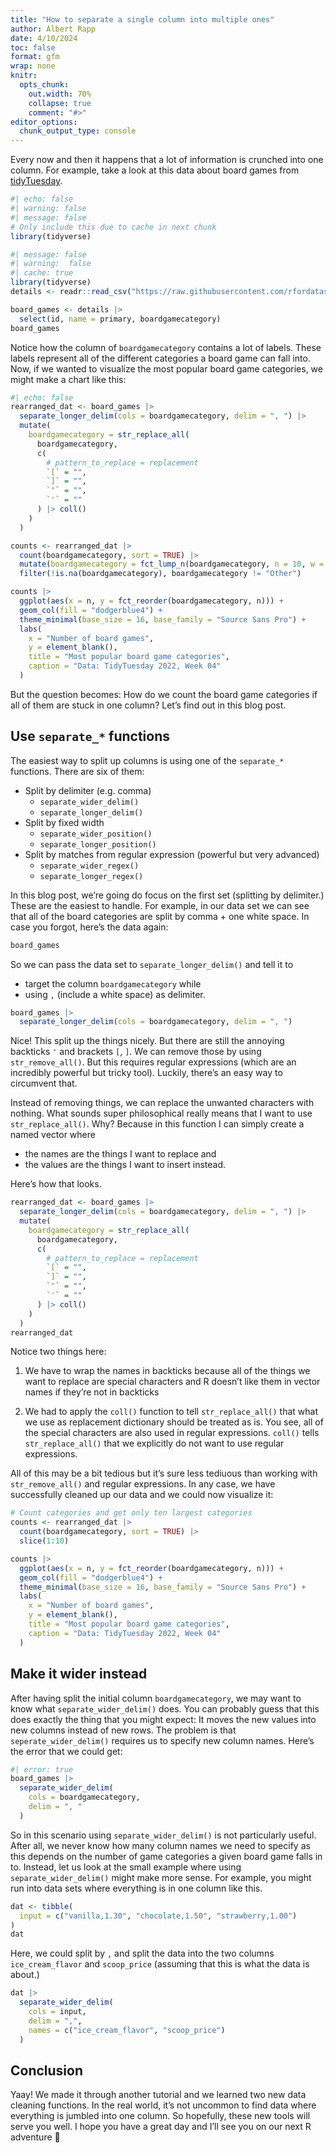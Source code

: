 ```yaml
---
title: "How to separate a single column into multiple ones"
author: Albert Rapp
date: 4/10/2024
toc: false
format: gfm
wrap: none
knitr:
  opts_chunk:
    out.width: 70%
    collapse: true
    comment: "#>"
editor_options: 
  chunk_output_type: console
---
```


<!-- Reference to an R4ROU project -->

Every now and then it happens that a lot of information is crunched into one column.
For example, take a look at this data about board games from [tidyTuesday](https://github.com/rfordatascience/tidytuesday/blob/master/data/2022/2022-01-25/readme.md).

```r
#| echo: false
#| warning: false
#| message: false
# Only include this due to cache in next chunk
library(tidyverse)
```


```r
#| message: false
#| warning:  false
#| cache: true
library(tidyverse)
details <- readr::read_csv("https://raw.githubusercontent.com/rfordatascience/tidytuesday/master/data/2022/2022-01-25/details.csv")

board_games <- details |>
  select(id, name = primary, boardgamecategory)
board_games
```

Notice how the column of `boardgamecategory` contains a lot of labels.
These labels represent all of the different categories a board game can fall into.
Now, if we wanted to visualize the most popular board game categories, we might make a chart like this:

```r
#| echo: false
rearranged_dat <- board_games |>
  separate_longer_delim(cols = boardgamecategory, delim = ", ") |>
  mutate(
    boardgamecategory = str_replace_all(
      boardgamecategory,
      c(
        # pattern_to_replace = replacement
        `[` = "",
        `]` = "",
        `"` = "",
        `'` = ""
      ) |> coll()
    )
  )

counts <- rearranged_dat |>
  count(boardgamecategory, sort = TRUE) |>
  mutate(boardgamecategory = fct_lump_n(boardgamecategory, n = 10, w = n)) |>
  filter(!is.na(boardgamecategory), boardgamecategory != "Other")

counts |>
  ggplot(aes(x = n, y = fct_reorder(boardgamecategory, n))) +
  geom_col(fill = "dodgerblue4") +
  theme_minimal(base_size = 16, base_family = "Source Sans Pro") +
  labs(
    x = "Number of board games",
    y = element_blank(),
    title = "Most popular board game categories",
    caption = "Data: TidyTuesday 2022, Week 04"
  )
```

But the question becomes:
How do we count the board game categories if all of them are stuck in one column?
Let's find out in this blog post.

## Use `separate_*` functions

The easiest way to split up columns is using one of the `separate_*` functions.
There are six of them:

- Split by delimiter (e.g. comma)
  - `separate_wider_delim()`
  - `separate_longer_delim()`
  
- Split by fixed width
  - `separate_wider_position()`
  - `separate_longer_position()` 

- Split by matches from regular expression (powerful but very advanced)
  - `separate_wider_regex()`
  - `separate_longer_regex()` 

In this blog post, we're going do focus on the first set (splitting by delimiter.)
These are the easiest to handle.
For example, in our data set we can see that all of the board categories are split by comma + one white space.
In case you forgot, here's the data again:

```r
board_games
```

So we can pass the data set to `separate_longer_delim()` and tell it to

- target the column `boardgamecategory` while
- using `, ` (include a white space) as delimiter.

```r
board_games |>
  separate_longer_delim(cols = boardgamecategory, delim = ", ")
```

Nice!
This split up the things nicely.
But there are still the annoying backticks `'` and brackets `[`, `]`.
We can remove those by using `str_remove_all()`.
But this requires regular expressions (which are an incredibly powerful but tricky tool).
Luckily, there's an easy way to circumvent that.

Instead of removing things, we can replace the unwanted characters with nothing.
What sounds super philosophical really means that I want to use `str_replace_all()`.
Why?
Because in this function I can simply create a named vector where 

- the names are the things I want to replace and
- the values are the things I want to insert instead.

Here's how that looks.

```r
rearranged_dat <- board_games |>
  separate_longer_delim(cols = boardgamecategory, delim = ", ") |>
  mutate(
    boardgamecategory = str_replace_all(
      boardgamecategory,
      c(
        # pattern_to_replace = replacement
        `[` = "",
        `]` = "",
        `"` = "",
        `'` = ""
      ) |> coll()
    )
  )
rearranged_dat
```

Notice two things here:

1. We have to wrap the names in backticks because all of the things we want to replace are special characters and R doesn't like them in vector names if they're not in backticks

2. We had to apply the `coll()` function to tell `str_replace_all()` that what we use as replacement dictionary should be treated as is.
You see, all of the special characters are also used in regular expressions.
`coll()` tells `str_replace_all()` that we explicitly do not want to use regular expressions.

All of this may be a bit tedious but it's sure less tediuous than working with `str_remove_all()` and regular expressions.
In any case, we have successfully cleaned up our data and we could now visualize it:

```r
# Count categories and get only ten largest categories
counts <- rearranged_dat |>
  count(boardgamecategory, sort = TRUE) |>
  slice(1:10)

counts |>
  ggplot(aes(x = n, y = fct_reorder(boardgamecategory, n))) +
  geom_col(fill = "dodgerblue4") +
  theme_minimal(base_size = 16, base_family = "Source Sans Pro") +
  labs(
    x = "Number of board games",
    y = element_blank(),
    title = "Most popular board game categories",
    caption = "Data: TidyTuesday 2022, Week 04"
  )
```


## Make it wider instead

After having split the initial column `boardgamecategory`, we may want to know what `separate_wider_delim()` does.
You can probably guess that this does exactly the thing that you might expect:
It moves the new values into new columns instead of new rows.
The problem is that `seperate_wider_delim()` requires us to specify new column names.
Here's the error that we could get:

```r
#| error: true
board_games |>
  separate_wider_delim(
    cols = boardgamecategory,
    delim = ", "
  )
```

So in this scenario using `separate_wider_delim()` is not particularly useful.
After all, we never know how many column names we need to specify as this depends on the number of game categories  a given board game falls in to.
Instead, let us look at the small example where using `separate_wider_delim()` might make more sense.
For example, you might run into data sets where everything is in one column like this.

```r
dat <- tibble(
  input = c("vanilla,1.30", "chocolate,1.50", "strawberry,1.00")
)
dat
```

Here, we could split by `,` and split the data into the two columns `ice_cream_flavor` and `scoop_price` (assuming that this is what the data is about.)

```r
dat |>
  separate_wider_delim(
    cols = input, 
    delim = ",", 
    names = c("ice_cream_flavor", "scoop_price")
  )
```


## Conclusion


Yaay!
We made it through another tutorial and we learned two new data cleaning functions.
In the real world, it's not uncommon to find data where everything is jumbled into one column.
So hopefully, these new tools will serve you well.
I hope you have a great day and I'll see you on our next R adventure 👋













